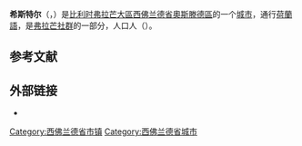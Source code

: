 {{noteTA|G1=比利时地名}}
{{Infobox Belgium municipality
|name             = 希斯特尔
|native_name      = Gistel
|type             = {{BEL}}[[比利时城市列表|城市]]
|picture          = Gistel - Groene 62 - Crossing.jpg
|picture-legend   =
|map              = Gistel West-Flanders Belgium Map.svg
|map-legend       = 希斯特尔在[[西佛兰德省|西佛兰德省]]的位置
|arms             = Blason Gistel.svg
|flag             = GistelFlag.svg
|region           = {{BE-REG-FLE}}
|community        = {{BE-NL}}
|province         = {{BE-PROV-WV}} 
|arrondissement   = [[奧斯滕德區|奧斯滕德區]]
|nis              = 35005
|mayor            = Gauthier Defreyne ([[基督教民主和弗拉芒|CD&V]])
|majority         = [[基督教民主和弗拉芒|CD&V]], [[新弗拉芒人聯盟|N-VA]], [[前进_(比利时)|Vooruit]]
|postal-codes     = 8470
|telephone-area   = 059
|web              = [http://www.gistel.be/ www.gistel.be]
|coordinates      = {{coord|51|09|N|02|58|E|region:BE|display=inline,title}}
}}
'''希斯特尔'''（{{lang-nl|Gistel}}，{{IPA-nl|ˈɣɪstəl}}）是[[比利时|比利时]][[弗拉芒大區|弗拉芒大區]][[西佛兰德省|西佛兰德省]][[奧斯滕德區|奧斯滕德區]]的一个[[比利时城市列表|城市]]，通行[[荷蘭語|荷蘭語]]，是[[弗拉芒社群|弗拉芒社群]]的一部分，人口{{wikidata|property|normal+|P1082}}人（{{wikidata|qualifier|P1082|P585}}）。

== 参考文献 ==
{{Reflist}}

==外部链接==
* {{Commons category-inline|Gistel}}

{{西佛兰德省市镇}}
{{Authority control}}
{{DEFAULTSORT:Gistel}}
[[Category:西佛兰德省市镇|Category:西佛兰德省市镇]]
[[Category:西佛兰德省城市|Category:西佛兰德省城市]]
{{WestFlanders-geo-stub}}